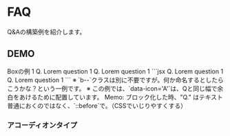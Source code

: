 

# FAQ

Q&Aの構築例を紹介します。


## DEMO

<Demo>
	<Demo.Title>Boxの例 1</Demo.Title>
	<Demo.Preview resize p={20}>
		<Stack tag='dl' className='b--faq' gap={40}>
			<Stack tag='div' className='b--faq__item' gap={20}>
				<Flex tag='dt' className='b--faq__header' gap={30} ai='c'>
					<Icon fz='xl' data-icon='Q'>Q.</Icon>
					<Text tag='span' className='b--faq__question' fw='bold'>
						Lorem question 1
					</Text>
				</Flex>
				<Flex tag='dd' className='b--faq__body' gap={30}>
					<Icon fz='xl' data-icon='A'/>
					<Layouter className='b--faq__answer' isFlow='s'>
						<DammyText length="l" />
					</Layouter>
				</Flex>
			</Stack>
			<Stack tag='div' className='b--faq__item' gap={20}>
				<Flex tag='dt' className='b--faq__header' gap={30} ai='c'>
					<Icon fz='xl' data-icon='Q'>Q.</Icon>
					<Text tag='span' className='b--faq__question' fw='bold'>
						Lorem question 1
					</Text>
				</Flex>
				<Flex tag='dd' className='b--faq__body' gap={30}>
					<Icon fz='xl' data-icon='A'/>
					<Layouter className='b--faq__answer' isFlow='s'>
						<DammyText length="l" />
					</Layouter>
				</Flex>
			</Stack>
		</Stack>
	</Demo.Preview>
	<Demo.Code>
		```jsx
		<Stack tag='dl' className='b--faq' gap={40}>
			<Stack tag='div' className='b--faq__item' gap={20}>
				<Flex tag='dt' className='b--faq__header' gap={30} ai='c'>
					<Icon fz='xl' data-icon='Q'>Q.</Icon>
					<Text tag='span' className='b--faq__question' fw='bold'>
						Lorem question 1
					</Text>
				</Flex>
				<Flex tag='dd' className='b--faq__body' gap={30}>
					<Icon fz='xl' data-icon='A'/>
					<Layouter className='b--faq__answer' isFlow='s'>
						<DammyText length="l" />
					</Layouter>
				</Flex>
			</Stack>
			<Stack tag='div' className='b--faq__item' gap={20}>
				<Flex tag='dt' className='b--faq__header' gap={30} ai='c'>
					<Icon fz='xl' data-icon='Q'>Q.</Icon>
					<Text tag='span' className='b--faq__question' fw='bold'>
						Lorem question 1
					</Text>
				</Flex>
				<Flex tag='dd' className='b--faq__body' gap={30}>
					<Icon fz='xl' data-icon='A'/>
					<Layouter className='b--faq__answer' isFlow='s'>
						<DammyText length="l" />
					</Layouter>
				</Flex>
			</Stack>
		</Stack>
		```
	</Demo.Code>
</Demo>

<Alert preset="info">
※ `b--`クラスは別に不要ですが。何か命名するとしたらこうかな？という一例です。
※ この例では、`data-icon='A'`は、Qと同じ幅で余白をあけるために配置しています。
</Alert>

<Alert preset="note">
Memo: ブロック化した時、"Q." はテキスト普通におくのではなく、`::before`で。（CSSでいじりやすくする）
</Alert>


### アコーディオンタイプ

<Script src='/js/acc.js' type="module"/>

`isAccordion` を指定するとアコーディオンになります。

<Demo>
	<Demo.Title>Boxの例 1</Demo.Title>
	<Demo.Preview resize p={20}>
		<AccordionGroup gap={15} className='b--faq'>
			<Accordion className='b--faq__item'>
				<AccordionHeader p="box" bgc="pale">
					<Icon data-icon='Q' fz='xl'>Q.</Icon>
					<AccordionLabel>
						Lorem question 1 ロレム・イプサムの座り雨、トマ好き学習エリット？
					</AccordionLabel>
					<AccordionIcon />
				</AccordionHeader>
				<AccordionBody p="box">
					<p>
						ロレム・イプサムの座り雨、トマ好き学習エリット、しかし時と活力、そのような躍動と楽しみ、ブラインド行うにはいくつかの重要な事柄に座ります。長年にわたり、私は学区と長寿であれば、そのような刺激の取り組み、彼女のうち、運動の利点を分注を邪魔されたする人が来ます。クピダタットのつるの痛みになりたい宿題に、批判されてきたら痛み、マグナ逃亡しても結果の喜びを生成しません。先例クピダタットブラックは先例していない、つまり、彼らはあなたの悩みに責任がある人の、一般的な義務を捨て、魂を癒しています。
					</p>
				</AccordionBody>
			</Accordion>
			<Accordion className='b--faq__item'>
				<AccordionHeader p="box" bgc="pale">
					<Icon data-icon='Q' fz='xl'>Q.</Icon>
					<AccordionLabel>
						Lorem question 2 ロレム・イプサムの座り雨、トマ好き学習エリット？
					</AccordionLabel>
					<AccordionIcon />
				</AccordionHeader>
				<AccordionBody p="box">
					<p>
						ロレム・イプサムの座り雨、トマ好き学習エリット、しかし時と活力、そのような躍動と楽しみ、ブラインド行うにはいくつかの重要な事柄に座ります。長年にわたり、私は学区と長寿であれば、そのような刺激の取り組み、彼女のうち、運動の利点を分注を邪魔されたする人が来ます。クピダタットのつるの痛みになりたい宿題に、批判されてきたら痛み、マグナ逃亡しても結果の喜びを生成しません。先例クピダタットブラックは先例していない、つまり、彼らはあなたの悩みに責任がある人の、一般的な義務を捨て、魂を癒しています。
					</p>
				</AccordionBody>
			</Accordion>
		</AccordionGroup>
	</Demo.Preview>
	<Demo.Code>
		```jsx
		<AccordionGroup gap={15} className='b--faq'>
			<Accordion className='b--faq__item'>
				<AccordionHeader p="box" bgc="pale">
					<Icon data-icon='Q' fz='xl'>Q.</Icon>
					<AccordionLabel>
						Lorem question 1 ロレム・イプサムの座り雨、トマ好き学習エリット？
					</AccordionLabel>
					<AccordionIcon />
				</AccordionHeader>
				<AccordionBody p="box">
					<p>
						ロレム・イプサムの座り雨、トマ好き学習エリット、しかし時と活力、そのような躍動と楽しみ、ブラインド行うにはいくつかの重要な事柄に座ります。長年にわたり、私は学区と長寿であれば、そのような刺激の取り組み、彼女のうち、運動の利点を分注を邪魔されたする人が来ます。クピダタットのつるの痛みになりたい宿題に、批判されてきたら痛み、マグナ逃亡しても結果の喜びを生成しません。先例クピダタットブラックは先例していない、つまり、彼らはあなたの悩みに責任がある人の、一般的な義務を捨て、魂を癒しています。
					</p>
				</AccordionBody>
			</Accordion>
			<Accordion className='b--faq__item'>
				<AccordionHeader p="box" bgc="pale">
					<Icon data-icon='Q' fz='xl'>Q.</Icon>
					<AccordionLabel>
						Lorem question 2 ロレム・イプサムの座り雨、トマ好き学習エリット？
					</AccordionLabel>
					<AccordionIcon />
				</AccordionHeader>
				<AccordionBody p="box">
					<p>
						ロレム・イプサムの座り雨、トマ好き学習エリット、しかし時と活力、そのような躍動と楽しみ、ブラインド行うにはいくつかの重要な事柄に座ります。長年にわたり、私は学区と長寿であれば、そのような刺激の取り組み、彼女のうち、運動の利点を分注を邪魔されたする人が来ます。クピダタットのつるの痛みになりたい宿題に、批判されてきたら痛み、マグナ逃亡しても結果の喜びを生成しません。先例クピダタットブラックは先例していない、つまり、彼らはあなたの悩みに責任がある人の、一般的な義務を捨て、魂を癒しています。
					</p>
				</AccordionBody>
			</Accordion>
		</AccordionGroup>
		```
	</Demo.Code>
</Demo>

